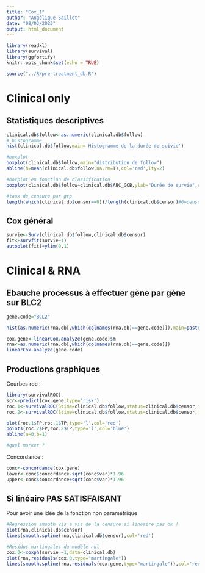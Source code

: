 ```yaml
---
title: "Cox_1"
author: "Angélique Saillet"
date: "08/03/2023"
output: html_document
---
```


```r
library(readxl)
library(survival)
library(ggfortify)
knitr::opts_chunk$set(echo = TRUE)
```

```r
source("../R/pre-treatment_db.R")
```

# Clinical only

## Statistiques descriptives 

```r
clinical.db$follow<-as.numeric(clinical.db$follow)
# histogramme
hist(clinical.db$follow,main='Histogramme de la durée de suivie')

#boxplot
boxplot(clinical.db$follow,main="distribution de follow")
abline(h=mean(clinical.db$follow,na.rm=T),col='red',lty=2)

#boxplot en fonction de classification 
boxplot(clinical.db$follow~clinical.db$ABC_GCB,ylab="Durée de survie",col=c(3,4),main="boxplot de follow en fonction de ABC_GCB")#Données globales(i.e données non censurées et censurées)

#taux de censure par grp
length(which(clinical.db$censor==0))/length(clinical.db$censor)#0=censored, 1=no-censored
```

## Cox général 

```r
survie<-Surv(clinical.db$follow,clinical.db$censor)
fit<-survfit(survie~1)
autoplot(fit)+ylim(0,1)
```

# Clinical & RNA

## Ebauche processus à effectuer gène par gène sur BLC2 

```r
gene.code="BCL2"
```

```r
hist(as.numeric(rna.db[,which(colnames(rna.db)==gene.code)]),main=paste0("expression de ",gene.code," en log2"))
```

```r
cox.gene<-linearCox.analyze(gene.code)$m
rna<-as.numeric(rna.db[,which(colnames(rna.db)==gene.code)])
linearCox.analyze(gene.code)
```

## Productions graphiques 

Courbes roc : 

```r
library(survivalROC)
scr<-predict(cox.gene,type='risk')
roc.1<-survivalROC(Stime=clinical.db$follow,status=clinical.db$censor,marker=scr,predict.time=10,span=0.05)
roc.2<-survivalROC(Stime=clinical.db$follow,status=clinical.db$censor,marker=scr,predict.time=10,method="KM")

plot(roc.1$FP,roc.1$TP,type='l',col='red')
points(roc.2$FP,roc.2$TP,type='l',col='blue')
abline(a=0,b=1)

#quel marker ? 
```

Concordance : 

```r
conc<-concordance(cox.gene)
lower<-conc$concordance-sqrt(conc$var)*1.96
upper<-conc$concordance+sqrt(conc$var)*1.96
```


## Si linéaire PAS SATISFAISANT 

Pour avoir une idée de la fonction non paramétrique 

```r
#Regression smooth vis a vis de la censure si linéaire pas ok ! 
plot(rna,clinical.db$censor)
lines(smooth.spline(rna,clinical.db$censor),col='red')

#Residus martingales du modèle nul 
cox.0<-coxph(survie ~1,data=clinical.db)
plot(rna,residuals(cox.0,type="martingale"))
lines(smooth.spline(rna,residuals(cox.gene,type="martingale")),col='red')
```

